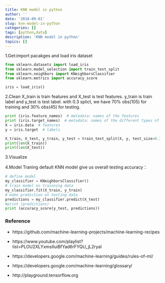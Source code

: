 ```yaml
---
title: KNN model in python
author: ''
date: '2018-09-01'
slug: knn-model-in-python
categories: []
tags: [python,data]
description: 'KNN model in python'
topics: []
---
```



1.Get:import pacakges and load iris dataset
```python
from sklearn.datasets import load_iris
from sklearn.model_selection import train_test_split
from sklearn.neighbors import KNeighborsClassifier
from sklearn.metrics import accuracy_score

iris = load_iris()

```

2.Clean
X_train is train features and X_test is test features.
y_train is train label and y_test is test label.
with 0.3 splict, we have 70% obs(105) for training and 30% obs(45) for testing.
```python

print (iris.feature_names)  # metadata: names of the features
print (iris.target_names)  # metadata: names of the different types of flowers
X = iris.data  # features
y = iris.target  # labels

X_train, X_test, y_train, y_test = train_test_split(X, y, test_size=0.3)
print(len(X_train))
print(len(X_test))
```

3.Visualize 


4.Model
Traning default KNN model give us overall testing accuracy：
```python
# define model
my_classifier = KNeighborsClassifier()
# train model on trainning data
my_classifier.fit(X_train, y_train)
# make prediction on testing data
predictions = my_classifier.predict(X_test)
#print (predictions)
print (accuracy_score(y_test, predictions))

```





### Reference

- https://github.com/machine-learning-projects/machine-learning-recipes

- https://www.youtube.com/playlist?list=PLOU2XLYxmsIIuiBfYad6rFYQU_jL2ryal

- https://developers.google.com/machine-learning/guides/rules-of-ml/

- https://developers.google.com/machine-learning/glossary/

- http://playground.tensorflow.org